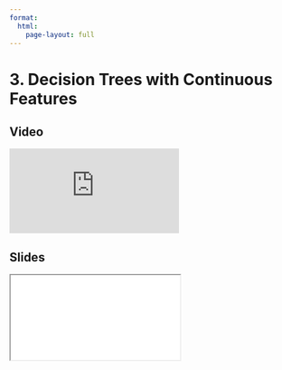```yaml
---
format:
  html:
    page-layout: full
---
```


# 3. Decision Trees with Continuous Features

::: {.panel-tabset .nav-pills}

## Video

<iframe
    class="video"
    src="https://www.youtube.com/embed/eIgYVRnAcuc?start=2713&end=3158&rel=0" 
    title="Module 2 Video - Decision Trees with Continuous Features"
    frameborder="0"
    allow="accelerometer; autoplay; clipboard-write; encrypted-media; gyroscope; picture-in-picture"
    allowfullscreen
></iframe>

## Slides

<iframe
    class="slide-deck"
    src="slides/module2_08.html"
></iframe>

:::
